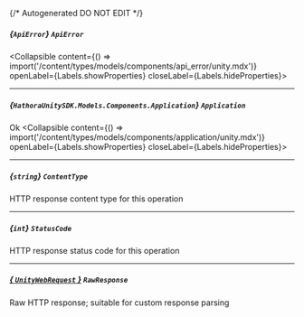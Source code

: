 {/* Autogenerated DO NOT EDIT  */}

##### *{`ApiError`}* `ApiError`
<Collapsible content={() => import('/content/types/models/components/api_error/unity.mdx')} openLabel={Labels.showProperties} closeLabel={Labels.hideProperties}>
</Collapsible>

---
##### *{`HathoraUnitySDK.Models.Components.Application`}* `Application`
Ok
<Collapsible content={() => import('/content/types/models/components/application/unity.mdx')} openLabel={Labels.showProperties} closeLabel={Labels.hideProperties}>
</Collapsible>

---
##### *{`string`}* `ContentType`
HTTP response content type for this operation

---
##### *{`int`}* `StatusCode`
HTTP response status code for this operation

---
##### [*{ `UnityWebRequest` }*](https://docs.unity3d.com/2021.3/Documentation/ScriptReference/Networking.UnityWebRequest.html) `RawResponse`
Raw HTTP response; suitable for custom response parsing


